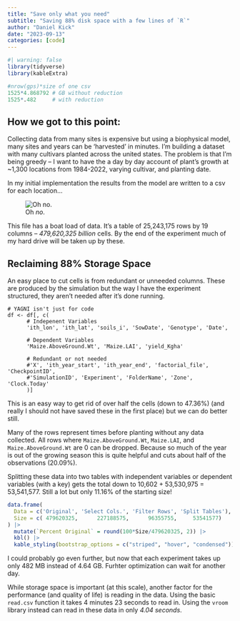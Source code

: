 ```yaml
---
title: "Save only what you need"
subtitle: "Saving 88% disk space with a few lines of `R`"
author: "Daniel Kick"
date: "2023-09-13"
categories: [code]
---
```


```r
#| warning: false
library(tidyverse)
library(kableExtra)

#nrow(gps)*size of one csv
1525*4.868792 # GB without reduction
1525*.482     # with reduction
```


## How we got to this point:

Collecting data from many sites is expensive but using a biophysical model, many sites and years can be 'harvested' in minutes. I'm building a dataset with many cultivars planted across the united states. The problem is that I'm being greedy -- I want to have the a day by day account of plant's growth at ~1,300 locations from 1984-2022, varying cultivar, and planting date.

In my initial implementation the results from the model are written to a csv for each location...

![Oh *no*.](Picture1.PNG)

This file has a boat load of data. It's a table of 25,243,175 rows by 19 columns -- *479,620,325 billion* cells. By the end of the experiment much of my hard drive will be taken up by these. 

## Reclaiming 88% Storage Space

An easy place to cut cells is from redundant or unneeded columns. These are produced by the simulation but the way I have the experiment structured, they aren't needed after it's done running. 

```
# YAGNI isn't just for code
df <- df[, c(
      # Indepenent Variables
      'ith_lon', 'ith_lat', 'soils_i', 'SowDate', 'Genotype', 'Date',
      
      # Dependent Variables
      'Maize.AboveGround.Wt', 'Maize.LAI', 'yield_Kgha'

      # Redundant or not needed
      #'X', 'ith_year_start', 'ith_year_end', 'factorial_file', 'CheckpointID', 
      #'SimulationID', 'Experiment', 'FolderName', 'Zone', 'Clock.Today'
      )]
```
This is an easy way to get rid of over half the cells (down to 47.36%) (and really I should not have saved these in the first place) but we can do better still. 

Many of the rows represent times before planting without any data collected. All rows where `Maize.AboveGround.Wt`, `Maize.LAI`, and `Maize.AboveGround.Wt` are 0 can be dropped. 
Because so much of the year is out of the growing season this is quite helpful and cuts about half of the observations (20.09%).

Splitting these data into two tables with independent variables or dependent variables (with a key) gets the total down to 10,602 + 53,530,975 = 53,541,577. Still a lot but only 11.16% of the starting size!

```r
data.frame(
  Data = c('Original', 'Select Cols.', 'Filter Rows', 'Split Tables'),
  Size = c( 479620325,      227188575,      96355755,     53541577)
) |> 
  mutate(`Percent Original` = round(100*Size/479620325, 2)) |>
  kbl() |>
  kable_styling(bootstrap_options = c("striped", "hover", "condensed"))

```

I could probably go even further, but now that each experiment takes up only 482 MB instead of 4.64 GB. Furhter optimization can wait for another day.

While storage space is important (at this scale), another factor for the performance (and quality of life) is reading in the data. Using the basic `read.csv` function it takes 4 minutes 23 seconds to read in. Using the `vroom` library instead can read in these data in only _4.04 seconds_.